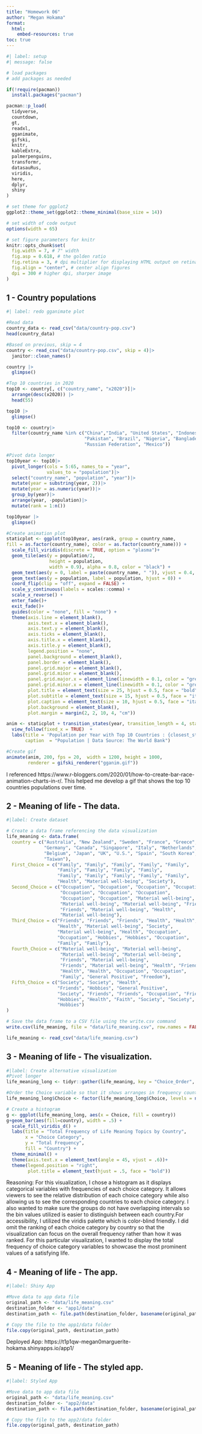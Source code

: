 ```yaml
---
title: "Homework 06"
author: "Megan Hokama"
format:
  html:
    embed-resources: true
toc: true
---
```


```r
#| label: setup
#| message: false

# load packages
# add packages as needed

if(!require(pacman))
  install.packages("pacman")

pacman::p_load(
  tidyverse,
  countdown,
  gt,
  readxl,
  gganimate,
  gifski,
  knitr,
  kableExtra,
  palmerpenguins,
  transformr,
  datasauRus,
  viridis,
  here,
  dplyr,
  shiny
)

# set theme for ggplot2
ggplot2::theme_set(ggplot2::theme_minimal(base_size = 14))

# set width of code output
options(width = 65)

# set figure parameters for knitr
knitr::opts_chunk$set(
  fig.width = 7, # 7" width
  fig.asp = 0.618, # the golden ratio
  fig.retina = 3, # dpi multiplier for displaying HTML output on retina
  fig.align = "center", # center align figures
  dpi = 300 # higher dpi, sharper image
)
```

## 1 - Country populations

```r
#| label: redo gganimate plot

#Read data
country_data <- read_csv("data/country-pop.csv")
head(country_data)

#Based on previous, skip = 4
country <- read_csv("data/country-pop.csv", skip = 4)|>
  janitor::clean_names()

country |>
  glimpse()

#Top 10 countries in 2020
top10 <- country[, c("country_name", "x2020")]|>
  arrange(desc(x2020)) |>
  head(55)

top10 |>
  glimpse()

top10 <- country|>  
  filter(country_name %in% c("China","India", "United States", "Indonesia",
                             "Pakistan", "Brazil", "Nigeria", "Bangladesh",
                             "Russian Federation", "Mexico"))

#Pivot data longer
top10year <- top10|>
  pivot_longer(cols = 5:65, names_to = "year",
               values_to = "population")|>
  select("country_name", "population", "year")|>
  mutate(year = substring(year, 2))|>
  mutate(year = as.numeric(year))|>
  group_by(year)|>
  arrange(year, -population)|>
  mutate(rank = 1:n())

top10year |>
  glimpse()

#Create animation plot 
staticplot <- ggplot(top10year, aes(rank, group = country_name,
fill = as.factor(country_name), color = as.factor(country_name))) +
  scale_fill_viridis(discrete = TRUE, option = "plasma")+
  geom_tile(aes(y = population/2,
                height = population,
                width = 0.9), alpha = 0.8, color = "black") +
  geom_text(aes(y = 0, label = paste(country_name, " ")), vjust = 0.4, hjust = 1) +
  geom_text(aes(y = population, label = population, hjust = 0)) +
  coord_flip(clip = "off", expand = FALSE) +
  scale_y_continuous(labels = scales::comma) +
  scale_x_reverse() +
  enter_fade()+
  exit_fade()+
  guides(color = "none", fill = "none") +
  theme(axis.line = element_blank(),
        axis.text.x = element_blank(),
        axis.text.y = element_blank(),
        axis.ticks = element_blank(),
        axis.title.x = element_blank(),
        axis.title.y = element_blank(),
        legend.position = "none",
        panel.background = element_blank(),
        panel.border = element_blank(),
        panel.grid.major = element_blank(),
        panel.grid.minor = element_blank(),
        panel.grid.major.x = element_line(linewidth = 0.1, color = "grey"),
        panel.grid.minor.x = element_line(linewidth = 0.1, color = "grey"),
        plot.title = element_text(size = 25, hjust = 0.5, face = "bold", colour = "black", vjust = -1),
        plot.subtitle = element_text(size = 15, hjust = 0.5, face = "italic", color = "black"),
        plot.caption = element_text(size = 10, hjust = 0.5, face = "italic", color = "black"),
        plot.background = element_blank(),
        plot.margin = margin(2, 2, 10, 4, "cm"))

anim <- staticplot + transition_states(year, transition_length = 4, state_length = 1) +
  view_follow(fixed_x = TRUE)  +
  labs(title = 'Population per Year with Top 10 Countries : {closest_state}',
       caption  = "Population | Data Source: The World Bank")

#Create gif
animate(anim, 200, fps = 20,  width = 1200, height = 1000,
        renderer = gifski_renderer("gganim.gif"))
```
I referenced https://www.r-bloggers.com/2020/01/how-to-create-bar-race-animation-charts-in-r/. This helped me develop a gif that shows the top 10 countries populations over time.

## 2 - Meaning of life - The data.
```r
#|label: Create dataset

# Create a data frame referencing the data visualization
life_meaning <- data.frame(
  country = c("Australia", "New Zealand", "Sweden", "France", "Greece", 
              "Germany", "Canada", "Singapore", "Italy", "Netherlands", 
              "Belgium", "Japan", "UK", "U.S.", "Spain", "South Korea", 
              "Taiwan"),
  First_Choice = c("Family", "Family", "Family", "Family", "Family", 
                   "Family", "Family", "Family", "Family", 
                   "Family", "Family", "Family", "Family", "Family", 
                   "Health", "Material well-being", "Society"),
  Second_Choice = c("Occupation", "Occupation", "Occupation", "Occupation", 
                    "Occupation", "Occupation", "Occupation", 
                    "Occupation", "Occupation", "Material well-being", 
                    "Material well-being", "Material well-being", "Friends", 
                    "Friends", "Material well-being", "Health", 
                    "Material well-being"),
  Third_Choice = c("Friends", "Friends", "Friends", "Health", "Health", 
                   "Health", "Material well-being", "Society", 
                   "Material well-being", "Health", "Occupation", 
                   "Occupation", "Hobbies", "Hobbies", "Occupation", 
                   "Family", "Family"),
  Fourth_Choice = c("Material well-being", "Material well-being", 
                    "Material well-being", "Material well-being", 
                    "Friends", "Material well-being", 
                    "Friends", "Material well-being", "Health", "Friends", 
                    "Health", "Health", "Occupation", "Occupation", 
                    "Family", "General Positive", "Freedom"),
  Fifth_Choice = c("Society", "Society", "Health", 
                   "Friends", "Hobbies", "General Positive", 
                   "Society", "Friends", "Friends", "Occupation", "Friends", 
                   "Hobbies", "Health", "Faith", "Society", "Society", 
                   "Hobbies")
)

# Save the data frame to a CSV file using the write.csv command
write.csv(life_meaning, file = "data/life_meaning.csv", row.names = FALSE)

life_meaning <- read_csv("data/life_meaning.csv")

```


## 3 - Meaning of life - The visualization.
```r
#|label: Create alternative visualization
#Pivot longer 
life_meaning_long <- tidyr::gather(life_meaning, key = "Choice_Order", value = "Choice", -country)

#Order the Choice variable so that it shows arranges in frequency count
life_meaning_long$Choice <- factor(life_meaning_long$Choice, levels = names(sort(table(life_meaning_long$Choice), decreasing = TRUE)))

# Create a histogram 
g <- ggplot(life_meaning_long, aes(x = Choice, fill = country))
g+geom_bar(aes(fill=country), width = .5) +
  scale_fill_viridis_d() +
  labs(title = "Total Frequency of Life Meaning Topics by Country",
       x = "Choice Category",
       y = "Total Frequency",
       fill = "Country") +
  theme_minimal() +
  theme(axis.text.x = element_text(angle = 45, vjust = .6))+
  theme(legend.position = "right",
        plot.title = element_text(hjust = .5, face = "bold"))

```
Reasoning: For this visualization, I chose a histogram as it displays categorical variables with frequencies of each choice category. It allows viewers to see the relative distribution of each choice category while also allowing us to see the corresponding countries to each choice category. I also wanted to make sure the groups do not have overlapping intervals so the bin values utilized is easier to distinguish between each country.For accessibility, I utilized the viridis palette which is color-blind friendly. I did omit the ranking of each choice category by country so that the visualization can focus on the overall frequency rather than how it was ranked. For this particular visualization, I wanted to display the total frequency of choice category variables to showcase the most prominent values of a satisfying life. 

## 4 - Meaning of life - The app.
```r
#|label: Shiny App

#Move data to app data file
original_path <- "data/life_meaning.csv"
destination_folder <- "app1/data"
destination_path <- file.path(destination_folder, basename(original_path))

# Copy the file to the app1/data folder
file.copy(original_path, destination_path)

```

Deployed App: https://t1p1qw-megan0marguerite-hokama.shinyapps.io/app1/

## 5 - Meaning of life - The styled app.
```r
#|label: Styled App

#Move data to app data file
original_path <- "data/life_meaning.csv"
destination_folder <- "app2/data"
destination_path <- file.path(destination_folder, basename(original_path))

# Copy the file to the app2/data folder
file.copy(original_path, destination_path)


```
